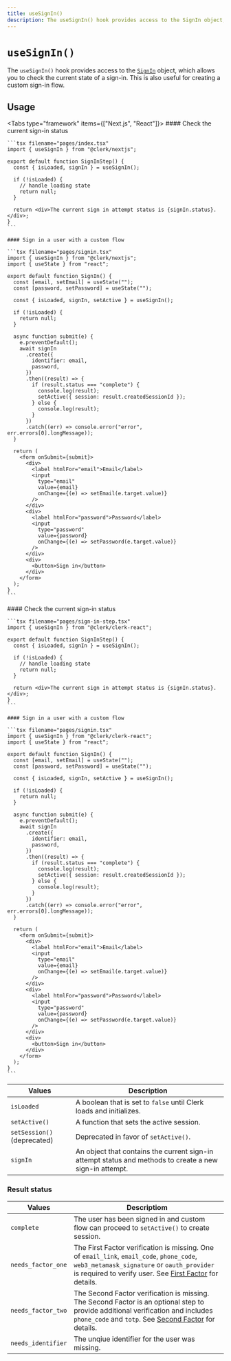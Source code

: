 ```yaml
---
title: useSignIn()
description: The useSignIn() hook provides access to the SignIn object, which allows you to check the current state of a sign-in and for creating custom sign-in flows.
---
```


# `useSignIn()`

The `useSignIn()` hook provides access to the [`SignIn`](/docs/references/javascript/sign-in/sign-in) object, which allows you to check the current state of a sign-in. This is also useful for creating a custom sign-in flow.

## Usage

<Tabs type="framework" items={["Next.js", "React"]}>
  <Tab>
    #### Check the current sign-in status

    ```tsx filename="pages/index.tsx"
    import { useSignIn } from "@clerk/nextjs";

    export default function SignInStep() {
      const { isLoaded, signIn } = useSignIn();

      if (!isLoaded) {
        // handle loading state
        return null;
      }

      return <div>The current sign in attempt status is {signIn.status}.</div>;
    }
    ```

    #### Sign in a user with a custom flow

    ```tsx filename="pages/signin.tsx"
    import { useSignIn } from "@clerk/nextjs";
    import { useState } from "react";

    export default function SignIn() {
      const [email, setEmail] = useState("");
      const [password, setPassword] = useState("");

      const { isLoaded, signIn, setActive } = useSignIn();

      if (!isLoaded) {
        return null;
      }

      async function submit(e) {
        e.preventDefault();
        await signIn
          .create({
            identifier: email,
            password,
          })
          .then((result) => {
            if (result.status === "complete") {
              console.log(result);
              setActive({ session: result.createdSessionId });
            } else {
              console.log(result);
            }
          })
          .catch((err) => console.error("error", err.errors[0].longMessage));
      }

      return (
        <form onSubmit={submit}>
          <div>
            <label htmlFor="email">Email</label>
            <input
              type="email"
              value={email}
              onChange={(e) => setEmail(e.target.value)}
            />
          </div>
          <div>
            <label htmlFor="password">Password</label>
            <input
              type="password"
              value={password}
              onChange={(e) => setPassword(e.target.value)}
            />
          </div>
          <div>
            <button>Sign in</button>
          </div>
        </form>
      );
    }
    ```
  </Tab>

  <Tab>
    #### Check the current sign-in status

    ```tsx filename="pages/sign-in-step.tsx"
    import { useSignIn } from "@clerk/clerk-react";

    export default function SignInStep() {
      const { isLoaded, signIn } = useSignIn();

      if (!isLoaded) {
        // handle loading state
        return null;
      }

      return <div>The current sign in attempt status is {signIn.status}.</div>;
    }
    ```

    #### Sign in a user with a custom flow

    ```tsx filename="pages/signin.tsx"
    import { useSignIn } from "@clerk/clerk-react";
    import { useState } from "react";

    export default function SignIn() {
      const [email, setEmail] = useState("");
      const [password, setPassword] = useState("");

      const { isLoaded, signIn, setActive } = useSignIn();

      if (!isLoaded) {
        return null;
      }

      async function submit(e) {
        e.preventDefault();
        await signIn
          .create({
            identifier: email,
            password,
          })
          .then((result) => {
            if (result.status === "complete") {
              console.log(result);
              setActive({ session: result.createdSessionId });
            } else {
              console.log(result);
            }
          })
          .catch((err) => console.error("error", err.errors[0].longMessage));
      }

      return (
        <form onSubmit={submit}>
          <div>
            <label htmlFor="email">Email</label>
            <input
              type="email"
              value={email}
              onChange={(e) => setEmail(e.target.value)}
            />
          </div>
          <div>
            <label htmlFor="password">Password</label>
            <input
              type="password"
              value={password}
              onChange={(e) => setPassword(e.target.value)}
            />
          </div>
          <div>
            <button>Sign in</button>
          </div>
        </form>
      );
    }
    ```
  </Tab>
</Tabs>

| Values | Description |
| --- | --- |
| `isLoaded` | A boolean that is set to `false` until Clerk loads and initializes. |
| `setActive()` | A function that sets the active session. |
| `setSession()` (deprecated) | Deprecated in favor of `setActive()`. |
| `signIn` | An object that contains the current sign-in attempt status and methods to create a new sign-in attempt. |

### Result status

| Values | Descriptiom |
| --- | --- |
| `complete` | The user has been signed in and custom flow can proceed to `setActive()` to create session. |
| `needs_factor_one` | The First Factor verification is missing. One of `email_link`, `email_code`, `phone_code`, `web3_metamask_signature` or `oauth_provider` is required to verify user. See [First Factor](/docs/references/javascript/sign-in/first-factor) for details. |
| `needs_factor_two` | The Second Factor verification is missing. The Second Factor is an optional step to provide additional verification and includes `phone_code` and `totp`. See [Second Factor](/docs/references/javascript/sign-in/second-factor) for details.|
| `needs_identifier` | The unqiue identifier for the user was missing. | 
